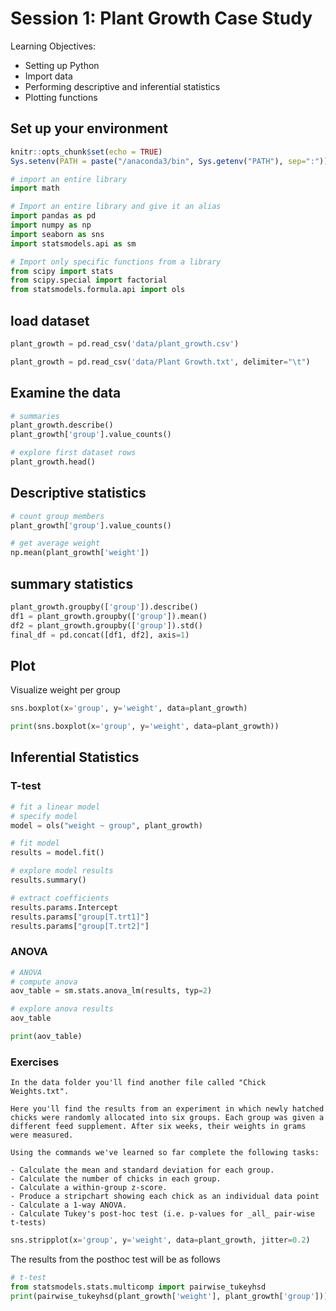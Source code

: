 # Session 1: Plant Growth Case Study {-}

Learning Objectives: 

- Setting up Python
- Import data
- Performing descriptive and inferential statistics
- Plotting functions

## Set up your environment

```r
knitr::opts_chunk$set(echo = TRUE)
Sys.setenv(PATH = paste("/anaconda3/bin", Sys.getenv("PATH"), sep=":"))
```

```python

# import an entire library
import math

# Import an entire library and give it an alias
import pandas as pd
import numpy as np
import seaborn as sns
import statsmodels.api as sm

# Import only specific functions from a library 
from scipy import stats
from scipy.special import factorial
from statsmodels.formula.api import ols

```

## load dataset

```python
plant_growth = pd.read_csv('data/plant_growth.csv')
```

```python
plant_growth = pd.read_csv('data/Plant Growth.txt', delimiter="\t")
```

## Examine the data 

```python
# summaries
plant_growth.describe()
plant_growth['group'].value_counts()

# explore first dataset rows
plant_growth.head()

```

## Descriptive statistics

```python
# count group members
plant_growth['group'].value_counts()

# get average weight
np.mean(plant_growth['weight'])

```



## summary statistics

```python
plant_growth.groupby(['group']).describe()
df1 = plant_growth.groupby(['group']).mean()
df2 = plant_growth.groupby(['group']).std()
final_df = pd.concat([df1, df2], axis=1)

```

## Plot

Visualize weight per group

```python
sns.boxplot(x='group', y='weight', data=plant_growth)
```

```python
print(sns.boxplot(x='group', y='weight', data=plant_growth))
```

## Inferential Statistics

### T-test

```python

# fit a linear model
# specify model
model = ols("weight ~ group", plant_growth)

# fit model
results = model.fit()

# explore model results
results.summary()

# extract coefficients
results.params.Intercept
results.params["group[T.trt1]"]
results.params["group[T.trt2]"]

```

### ANOVA

```python

# ANOVA
# compute anova
aov_table = sm.stats.anova_lm(results, typ=2)

# explore anova results
aov_table

```

```python
print(aov_table)
```



### Exercises

```exercise
In the data folder you'll find another file called "Chick Weights.txt". 

Here you'll find the results from an experiment in which newly hatched chicks were randomly allocated into six groups. Each group was given a different feed supplement. After six weeks, their weights in grams were measured.

Using the commands we've learned so far complete the following tasks:

- Calculate the mean and standard deviation for each group.
- Calculate the number of chicks in each group.
- Calculate a within-group z-score.
- Produce a stripchart showing each chick as an individual data point
- Calculate a 1-way ANOVA.
- Calculate Tukey's post-hoc test (i.e. p-values for _all_ pair-wise t-tests)

```

```python
sns.stripplot(x='group', y='weight', data=plant_growth, jitter=0.2)
```

The results from the posthoc test will be as follows

```python
# t-test
from statsmodels.stats.multicomp import pairwise_tukeyhsd
print(pairwise_tukeyhsd(plant_growth['weight'], plant_growth['group']))
```


